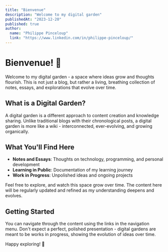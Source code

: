 ```yaml
---
title: "Bienvenue"
description: "Welcome to my digital garden"
publishedAt: "2023-12-20"
published: true
author:
  name: "Philippe Pinceloup"
  link: "https://www.linkedin.com/in/philippe-pinceloup/"
---
```


# Bienvenue! 👋

Welcome to my digital garden - a space where ideas grow and thoughts flourish. This is not just a blog, but rather a living, breathing collection of notes, essays, and explorations that evolve over time.

## What is a Digital Garden?

A digital garden is a different approach to content creation and knowledge sharing. Unlike traditional blogs with their chronological posts, a digital garden is more like a wiki - interconnected, ever-evolving, and growing organically.

## What You'll Find Here

- **Notes and Essays**: Thoughts on technology, programming, and personal development
- **Learning in Public**: Documentation of my learning journey
- **Work in Progress**: Unpolished ideas and ongoing projects

Feel free to explore, and watch this space grow over time. The content here will be regularly updated and refined as my understanding deepens and evolves.

## Getting Started

You can navigate through the content using the links in the navigation menu. Don't expect a perfect, polished presentation - digital gardens are meant to be works in progress, showing the evolution of ideas over time.

Happy exploring! 🌱

<YouTube id="XpD553fmO9o" />

